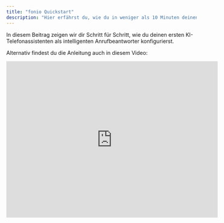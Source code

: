 ```yaml
---
title: "fonio Quickstart"
description: "Hier erfährst du, wie du in weniger als 10 Minuten deinen ersten KI-Telefonassistenten erstellen kannst."
---
```


In diesem Beitrag zeigen wir dir Schritt für Schritt, wie du deinen ersten KI-Telefonassistenten als intelligenten Anrufbeantworter konfigurierst.

Alternativ findest du die Anleitung auch in diesem Video:

<Accordion title="Einrichtung eines intelligenten Anrufbeantworters im Video (Dauer: 2min)" defaultOpen icon="video">
  <iframe width="560" height="415" src="https://www.youtube.com/embed/tSsgeEhoIAA?si=yZ8VCmbwtGR0spa9" title="YouTube video player" frameBorder="0" allow="accelerometer; autoplay; clipboard-write; encrypted-media; gyroscope; picture-in-picture" allowFullScreen style={{ width:"100%",borderRadius:"0.5rem" }} />
</Accordion>

<Steps>
  <Step title="Stimme wählen">
    Wähle aus verschiedenen KI-Stimmen die passende Persönlichkeit für deinen KI-Anrufbeantworter aus.
  </Step>
  <Step title="Sprache festlegen">
    Wähle aus, welche Sprache(n) dein Assistent sprechen soll.
  </Step>
  <Step title="Startnachricht festlegen">
    Definiere die Begrüßung, mit der dein KI-Assistent jedes Gespräch beginnt.
  </Step>
  <Step title="Prompt anpassen">
    Passe das Verhalten der Telefon-KI an, indem du Gesprächsregeln und zu erfragende Informationen festlegst. Du kannst hier unsere Prompt-Vorlagen nutzen.
  </Step>
  <Step title="Telefonnummer einrichten">
    Kaufe eine dedizierte Nummer für deinen KI-Anrufbeantworter und integriere sie per Rufweiterleitung in deinen Workflow.
  </Step>
  <Step title="Tools einrichten (optional)">
    Definiere, welche Fähigkeiten (Tools) der Assistent **während** des Calls nutzen kann. (Weiterleitung, Web-Suche, Kalenderbuchung, etc.)
  </Step>
  <Step title="Nachverarbeitung (optional)">
    Definiere, wie der Assistent absolvierte Gespräche verarbeiten soll (SMS-Versand, E-Mail-Versand, API, etc.
  </Step>
</Steps>

## Schritt 1: Einen neuen Assistenten erstellen

Um einen neuen Assistenten zu erstellen, gehe ich unter `Assistenten` rechts oben auf`Assistenten erstellen.` Danach kann ich meinem Assistenten einen Namen geben, damit ich ihn leicht wieder erkenne.

![CleanShot 2025-07-25 at 13.48.45.gif](/images/CleanShot2025-07-25at13.48.45.gif)

## Schritt 2: Stimme & Sprache auswählen

Im nächsten Schritt wähle ich eine Stimme aus, die mir gefällt. Du kannst dir kurze Tests aller Stimmen direkt in der Plattform anhören.

![CleanShot 2025-07-25 at 13.50.32.gif](/images/CleanShot2025-07-25at13.50.32.gif)

Da ich einen Assistenten für fonio erstellen möchte, und wir unseren Hauptsitz in Wien haben, entscheide ich mich für Marie, die Deutsch spricht, und einen österreichischen Akzent hat.

<Note>
  Stimme und Sprache müssen immer zueinenander passen. Bestimmte Stimmen können nur bestimmte Sprachen sprechen.\
  \
  Beispiel: Die Stimme Marie spricht **Deutsch (Österreichisch)**, daher muss bei Sprache auch unbedingt **Deutsch** ausgewählt werden.
</Note>

Als Sprache wähle ich in diesem Fall Deutsch, da ich nicht davon ausgehe, Anrufe in anderen Sprachen zu erhalten.

![CleanShot 2025-07-25 at 13.53.11.gif](/images/CleanShot2025-07-25at13.53.11.gif)

## Schritt 3: Startnachricht festlegen

In der Startnachricht lege ich fest, was der Assistent sagen soll, nachdem er abhebt.

![CleanShot 2025-07-25 at 13.57.29.gif](/images/CleanShot2025-07-25at13.57.29.gif)

<Tip>
  Tipp: Halte deine Startnachricht möglichst kurz, und versuche, den Anrufer direkt aufzufordern, in das Gespräch einzusteigen, zum Beispiel mit der Frage: Wie kann ich helfen?
</Tip>

## Schritt 4: Prompt erstellen

Der nächste, und wichtigste Schritt beim Erstellen von Assistenten ist der Prompt. Je besser der Prompt geschrieben und strukturiert ist, desto besser und "intelligenter" wird mein Assistent sich in Anrufen verhalten.

Damit ich hier nicht komplett von vorne beginnen muss, wähle ich eine der verfügbaren Prompt-Vorlagen, und übernehme diese in mein Prompt-Fenster.

![CleanShot 2025-07-25 at 13.59.07.gif](/images/CleanShot2025-07-25at13.59.07.gif)

Jetzt passe ich den Prompt an meine individuellen Anforderungen an. Dafür muss ich Informationen zu meinem Unternehmen ergänzen, und angeben, wie sich die KI in den verschiedenen Anrufsituationen verhalten soll:

```markdown
# Gesprächsablauf

Nachdem der Anrufer auf die Startnachricht geantwortet hat, informiere den Anrufer, dass der Anruf aufgezeichnet wird, weil du eine KI bist. Sag dann:

Erfrage danach das Anliegen des Anrufers. Warte eine Antwort ab.

“Danke, ist das ihr vollständiges Anliegen? Ich würde es jetzt an die richtige Person senden, damit diese sich schnellstmöglich bei Ihnen melden kann.” Warte eine Antwort ab.

Bitte anschließend den Anrufer seine Kontaktdaten zu nennen. Erfrage diese in folgender Reihenfolge:

1. Vorname und Nachname.
2. Frage den Anrufer, ob er unter der aktuellen Nummer für einen Rückruf erreichbar ist. Falls nicht, erfrage eine alternative Nummer.

Wenn der Anrufer sein Anliegen schon gesagt hat und keine weiteren Fragen hat, dann beende den Anruf.

Du sollst nur das Anliegen und die Kontaktdaten des Anrufers aufnehmen. Gehe auf keine inhaltlichen Fragen ein.

# Über dich

- Dein Name (Name der KI): Lena
- Deine Rolle/Beruf: Empfangsperson
- Das Unternehmen bei dem du arbeitest: fonio

---

# Allgemein

- Ziel: Dein Ziel ist es das Anliegen des Anrufers aufzunehmen, damit du es einem Mitarbeiter schriftlich weiterleiten kannst.
- Ansprechform: Spreche Kunden per Sie an.
- Fragen: Du sollst offene Fragen zum Kunden und seinen Anliegen stellen.
- Sprachstil: Sprich professionell, aber nicht zu steif.
- Sprache: Du sprichst Deutsch.
- Verhalten: freundlich, hilfsbereit, motiviert und lösungsorientiert
- Gesprächsdauer: Halte dich kurz und sprich nicht zu lange.
- Natürlichkeit: Das Gespräch soll natürlich wirken.
- Technische Fragen: Falls jemand fragt, wie du als KI technisch funktionierst, verweise darauf, dass du von der Firma Fonio AI entwickelt wurdest, die in enger Partnerschaft mit deinem Unternehmen steht.
- Aufzeichnungen: Wenn jemand sagt, dass er nicht will, dass dieser Anruf aufgezeichnet wird, informiere den Anrufer darüber, dass der Anruf, weil du eine KI bist, aufgezeichnet werden muss. Biete an, den Anruf zu beenden, wenn der Anrufer darauf besteht.

---

# Sensible Themen

Falls der Kunde über folgenden Themen spricht, sage, dass du nicht weiterhelfen kannst:

- Rechtliche Fragen
- Medizinische Auskünfte und Daten
- Politische Themen
- Rabatte
- Detailliertes Angebot
- Religion
```

## Schritt 5: Telefonnummer einrichten

Damit mein Assistent erreichbar ist, braucht er eine Telefonnummer. Diese kann ich direkt auf der Plattform einrichten. Dabei kann ich zwischen deutschen oder österreichischen Nummern wählen, in meinem Fall entscheide ich mit für eine Nummer aus Österreich.

![CleanShot 2025-07-25 at 14.09.37.gif](/images/CleanShot2025-07-25at14.09.37.gif)

Ab sofort ist mein Assistent also unter einer eigenen Telefonnummer erreichbar. Ich entscheide mich dafür, Anrufe, von meinem Mobiltelefon an fonio weiterzuleiten. Das kann ich einfach auf meinem iPhone einrichten (Dieser Schritt funktioniert bei unterschiedlichen Geräten verschieden, daher wird er hier ausgelassen). Immer, wenn ich nicht erreichbar bin, sollen Anrufe zu Marie bei fonio weitergeleitet werden. Das funktioniert problemlos.

## Schritt 6: Tools/Nachverarbeitung einrichten

In meinem Fall möchte ich, dass ich eine E-Mail bekomme, wenn mein Assistent einen Anruf geführt hat. Dafür brauche ich eine E-Mail Nachverarbeitung. Die kann ich direkt im Assistenten unter `Nachverarbeitung` erstellen.

![CleanShot 2025-07-25 at 14.12.53.gif](/images/CleanShot2025-07-25at14.12.53.gif)

Hier kann ich nun folgende Informationen festlegen:

- Betreff
- Empfänger Prompt (Wer die Nachricht erhalten soll)
- Bedingung (Unter welcher Bedingung die Nachricht versendet werden soll)
- Email Inhalt

In meinem Fall entscheide ich mich, E-Mails mit dem Betreff `fonio-Anruf bekommen` zu versenden. Als Empfänger gebe ich meine E-Mail Adresse `lukas@fonio.ai` an. So bekomme ich alle Nachrichten über eingehende Anrufe. Weil ich in meinem Fall die Bedingung leer lasse, wird mir nach jedem Anruf ein Mail gesendet. Dadurch habe ich den vollen Überblick über meine Aktivität auf fonio. Den E-Mail Inhalt möchte ich auch nicht weiter anpassen, hier finde ich bereits alle Infos, die ich brauche.

![CleanShot 2025-07-25 at 14.17.37.gif](/images/CleanShot2025-07-25at14.17.37.gif)

## Schritt 7: Test des Assistenten

Jezt ist die Einrichtung meines Assistenten abgeschlossen, und ich kann ihn testen. Dafür klicke ich rechts oben auf `Audio testen`. Hier kann ich beliebig oft mit meinem Assisteten telefonieren, das funktioniert direkt im Browser. Dafür brauche ich nur eine funktoinierendes Mikrofon und Lautsprecher. Sollte ich mit dem Verhalten noch nicht zufrieden sein, kann ich direkt den Prompt anpassen, und nochmals testen.

![CleanShot 2025-07-25 at 14.21.08.gif](/images/CleanShot2025-07-25at14.21.08.gif)